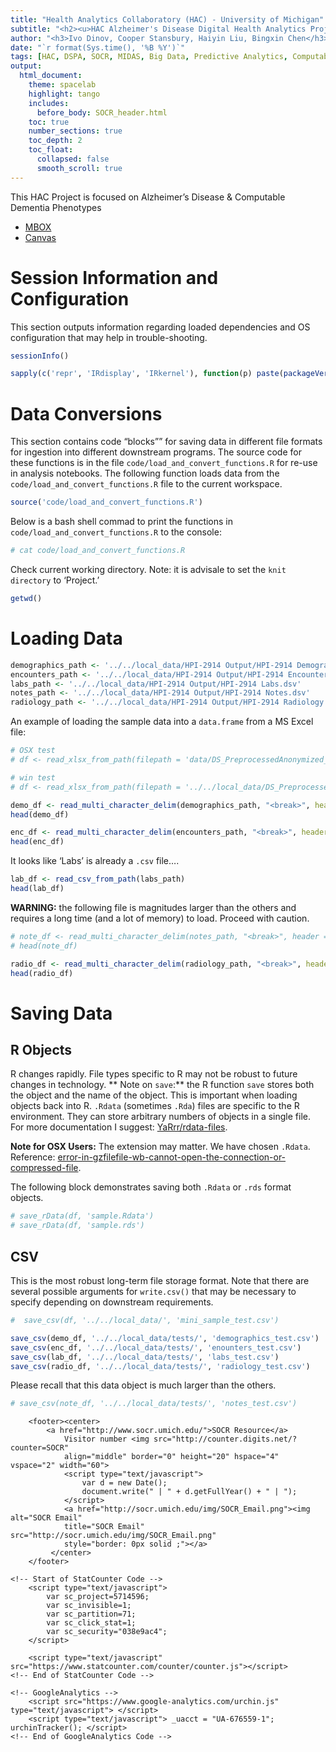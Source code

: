 ```yaml
---
title: "Health Analytics Collaboratory (HAC) - University of Michigan"
subtitle: "<h2><u>HAC Alzheimer's Disease Digital Health Analytics Project: Loading and Converting Data Files </u></h2>"
author: "<h3>Ivo Dinov, Cooper Stansbury, Haiyin Liu, Bingxin Chen</h3>"
date: "`r format(Sys.time(), '%B %Y')`"
tags: [HAC, DSPA, SOCR, MIDAS, Big Data, Predictive Analytics, Computable Phenotypes] 
output:
  html_document:
    theme: spacelab
    highlight: tango
    includes:
      before_body: SOCR_header.html
    toc: true
    number_sections: true
    toc_depth: 2
    toc_float:
      collapsed: false
      smooth_scroll: true
---
```


This HAC Project is focused on Alzheimer's Disease & Computable Dementia Phenotypes 

 - [MBOX](https://umich.app.box.com/folder/74508633481)
 - [Canvas](https://umich.instructure.com/courses/137434)

# Session Information and Configuration
This section outputs information regarding loaded dependencies and OS configuration that may help in trouble-shooting. 

```r
sessionInfo()
```

```r
sapply(c('repr', 'IRdisplay', 'IRkernel'), function(p) paste(packageVersion(p)))
```

# Data Conversions
This section contains code "blocks"" for saving data in different file formats for ingestion into different downstream programs. The source code for these functions is in the file `code/load_and_convert_functions.R` for re-use in analysis notebooks. The following function loads data from the `code/load_and_convert_functions.R` file to the current workspace.

```r
source('code/load_and_convert_functions.R')
```


Below is a bash shell commad to print the functions in `code/load_and_convert_functions.R` to the console:

```bash
# cat code/load_and_convert_functions.R
```

Check current working directory. Note: it is advisale to set the `knit directory` to 'Project.'

```r
getwd()
```
# Loading Data

```r
demographics_path <- '../../local_data/HPI-2914 Output/HPI-2914 Demographics.dsv'
encounters_path <- '../../local_data/HPI-2914 Output/HPI-2914 Encounters.dsv'
labs_path <- '../../local_data/HPI-2914 Output/HPI-2914 Labs.dsv'
notes_path <- '../../local_data/HPI-2914 Output/HPI-2914 Notes.dsv'
radiology_path <- '../../local_data/HPI-2914 Output/HPI-2914 Radiology.dsv'
```

An example of loading the sample data into a `data.frame` from a MS Excel file:

```r
# OSX test
# df <- read_xlsx_from_path(filepath = 'data/DS_PreprocessedAnonymized_Text.xlsx')

# win test
# df <- read_xlsx_from_path(filepath = '../../local_data/DS_PreprocessedAnonymized_Text.xlsx')
```



```r
demo_df <- read_multi_character_delim(demographics_path, "<break>", header = TRUE)
head(demo_df)
```


```r
enc_df <- read_multi_character_delim(encounters_path, "<break>", header = TRUE)
head(enc_df)
```

It looks like 'Labs' is already a `.csv` file....

```r
lab_df <- read_csv_from_path(labs_path)
head(lab_df)
```

**WARNING:** the following file is magnitudes larger than the others and requires a long time (and a lot of memory) to load. Proceed with caution.

```r
# note_df <- read_multi_character_delim(notes_path, "<break>", header = TRUE)
# head(note_df)
```





```r
radio_df <- read_multi_character_delim(radiology_path, "<break>", header = TRUE)
head(radio_df)
```

# Saving Data

## R Objects
R changes rapidly. File types specific to R may not be robust to future changes in technology. ** Note on `save`:** the R function `save` stores both the object and the name of the object. This is important when loading objects back into R. `.Rdata` (sometimes `.Rda`) files are specific to the R environment. They can store arbitrary numbers of objects in a single file. For more documentation I suggest: 
[YaRrr/rdata-files](https://bookdown.org/ndphillips/YaRrr/rdata-files.html).

**Note for OSX Users:** The extension may matter. We have chosen `.Rdata`. Reference: [error-in-gzfilefile-wb-cannot-open-the-connection-or-compressed-file](https://stackoverflow.com/questions/15363076/error-in-gzfilefile-wb-cannot-open-the-connection-or-compressed-file).

The following block demonstrates saving both `.Rdata` or `.rds` format objects.

```r
# save_rData(df, 'sample.Rdata')
# save_rData(df, 'sample.rds')
```


## CSV
This is the most robust long-term file storage format. Note that there are several possible arguments for `write.csv()` that may be necessary to specify depending on downstream requirements.

```r
#  save_csv(df, '../../local_data/', 'mini_sample_test.csv')
```

```r
save_csv(demo_df, '../../local_data/tests/', 'demographics_test.csv')
save_csv(enc_df, '../../local_data/tests/', 'enounters_test.csv')
save_csv(lab_df, '../../local_data/tests/', 'labs_test.csv')
save_csv(radio_df, '../../local_data/tests/', 'radiology_test.csv')
```


Please recall that this data object is much larger than the others. 

```r
# save_csv(note_df, '../../local_data/tests/', 'notes_test.csv')
```


<!--html_preserve DO NOT CHANGE THIS FOOTER -->
<div>
    	<footer><center>
			<a href="http://www.socr.umich.edu/">SOCR Resource</a>
				Visitor number <img src="http://counter.digits.net/?counter=SOCR"
	 			align="middle" border="0" height="20" hspace="4" vspace="2" width="60">
				<script type="text/javascript">
					var d = new Date();
					document.write(" | " + d.getFullYear() + " | ");
				</script> 
				<a href="http://socr.umich.edu/img/SOCR_Email.png"><img alt="SOCR Email"
	 			title="SOCR Email" src="http://socr.umich.edu/img/SOCR_Email.png"
	 			style="border: 0px solid ;"></a>
	 		 </center>
	 	</footer>

	<!-- Start of StatCounter Code -->
		<script type="text/javascript">
			var sc_project=5714596; 
			var sc_invisible=1; 
			var sc_partition=71; 
			var sc_click_stat=1; 
			var sc_security="038e9ac4"; 
		</script>
		
		<script type="text/javascript" src="https://www.statcounter.com/counter/counter.js"></script>
	<!-- End of StatCounter Code -->
	
	<!-- GoogleAnalytics -->
		<script src="https://www.google-analytics.com/urchin.js" type="text/javascript"> </script>
		<script type="text/javascript"> _uacct = "UA-676559-1"; urchinTracker(); </script>
	<!-- End of GoogleAnalytics Code -->
</div>
<!--/html_preserve-->


